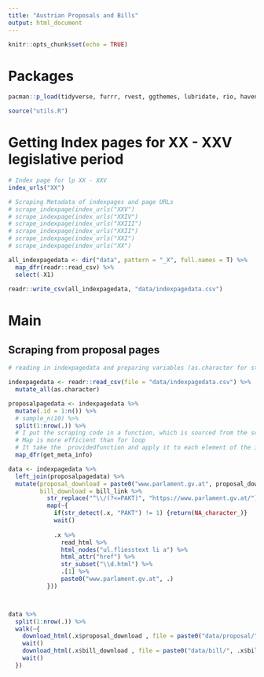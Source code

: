 ```yaml
---
title: "Austrian Proposals and Bills"
output: html_document
---
```


```r
knitr::opts_chunk$set(echo = TRUE)
```

# Packages

```r
pacman::p_load(tidyverse, furrr, rvest, ggthemes, lubridate, rio, haven)

source("utils.R")

```

# Getting Index pages for XX - XXV legislative period

```r
# Index page for lp XX - XXV
index_urls("XX")

# Scraping Metadata of indexpages and page URLs
# scrape_indexpage(index_urls("XXV")
# scrape_indexpage(index_urls("XXIV")
# scrape_indexpage(index_urls("XXIII")
# scrape_indexpage(index_urls("XXII")
# scrape_indexpage(index_urls("XXI")
# scrape_indexpage(index_urls("XX")

all_indexpagedata <- dir("data", pattern = "_X", full.names = T) %>%
  map_dfr(readr::read_csv) %>%
  select(-X1)
  
readr::write_csv(all_indexpagedata, "data/indexpagedata.csv")

```
# Main

## Scraping from proposal pages

```r
# reading in indexpagedata and preparing variables (as.character for strings)

indexpagedata <- readr::read_csv(file = "data/indexpagedata.csv") %>%
  mutate_all(as.character)

proposalpagedata <- indexpagedata %>%
  mutate(.id = 1:n()) %>%
  # sample_n(10) %>%
  split(1:nrow(.)) %>% 
  # I put the scraping code in a function, which is sourced from the script utils.R
  # Map is more efficient than for loop
  # It take the  providedfunction and apply it to each element of the input  
  map_dfr(get_meta_info)

data <- indexpagedata %>%
  left_join(proposalpagedata) %>%
  mutate(proposal_download = paste0("www.parlament.gv.at", proposal_download),
         bill_download = bill_link %>% 
           str_replace("^\\/(?<=PAKT)", "https://www.parlament.gv.at/") %>%
           map(~{
             if(str_detect(.x, "PAKT") != 1) {return(NA_character_)}
             wait()
             
             .x %>%
               read_html %>%
               html_nodes("ul.fliesstext li a") %>%
               html_attr("href") %>%
               str_subset("\\d.html") %>% 
               .[1] %>%
               paste0("www.parlament.gv.at", .) 
           }))



data %>%
  split(1:nrow(.)) %>%
  walk(~{
    download_html(.x$proposal_download , file = paste0("data/proposal/", .x$proposal_filename, ".html"))
    wait()
    download_html(.x$bill_download , file = paste0("data/bill/", .x$bill_id, ".html"))
    wait()
  })


```


